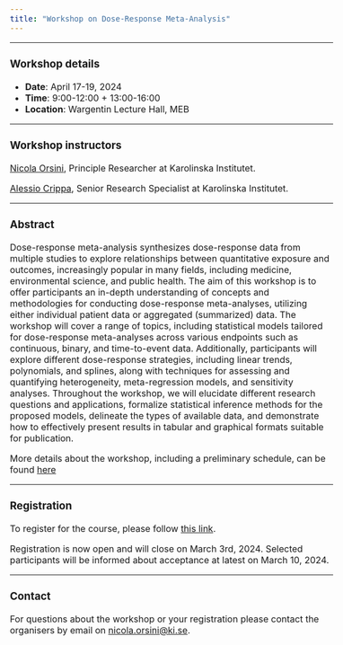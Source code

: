 ```yaml
---
title: "Workshop on Dose-Response Meta-Analysis"
---
```


<style type="text/css">
  body{
  font-size: 12pt;
}
</style>

---


### Workshop details 

- **Date**: April 17-19, 2024  
- **Time**: 9:00-12:00 + 13:00-16:00  
- **Location**: Wargentin Lecture Hall, MEB


---


### Workshop instructors 

[Nicola Orsini](https://ki.se/en/people/nicola-orsini){target="_blank"}, Principle Researcher at Karolinska Institutet.

[Alessio Crippa](https://ki.se/en/people/alessio-crippa){target="_blank"}, Senior Research Specialist at Karolinska Institutet.


---

### Abstract

Dose-response meta-analysis synthesizes dose-response data from multiple studies to explore relationships between quantitative exposure and outcomes, increasingly popular in many fields, including medicine, environmental science, and public health. The aim of this workshop is to offer participants an in-depth understanding of concepts and methodologies for conducting dose-response meta-analyses, utilizing either individual patient data or aggregated (summarized) data. The workshop will cover a range of topics, including statistical models tailored for dose-response meta-analyses across various endpoints such as continuous, binary, and time-to-event data. Additionally, participants will explore different dose-response strategies, including linear trends, polynomials, and splines, along with techniques for assessing and quantifying heterogeneity, meta-regression models, and sensitivity analyses. Throughout the workshop, we will elucidate different research questions and applications, formalize statistical inference methods for the proposed models, delineate the types of available data, and demonstrate how to effectively present results in tabular and graphical formats suitable for publication.

More details about the workshop, including a preliminary schedule, can be found [here](about.html)


---

### Registration

To register for the course, please follow [this link](https://docs.google.com/forms/d/e/1FAIpQLSfWKh4smUjfiyGhBvFbgPrNt-a3G0fd3fGCmTlOAIbU90YBEw/viewform){target="_blank"}.

Registration is now open and will close on March 3rd, 2024.
Selected participants will be informed about acceptance at latest on March 10, 2024.

---

### Contact

For questions about the workshop or your registration please contact the organisers by email on [nicola.orsini@ki.se](nicola.orsini@ki.se).


</br>
